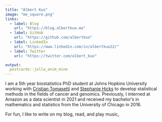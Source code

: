```yaml
---
title: "Albert Kuo"
image: "me_square.png"
links:
  - label: Blog
    url: "https://blog.albertkuo.me"
  - label: GitHub
    url: "https://github.com/albertkuo"
  - label: LinkedIn
    url: "https://www.linkedin.com/in/albertkuo22/"
  - label: Twitter
    url: "https://twitter.com/albert_kuo"

output:
  postcards::jolla_anim_mine
---
```


I am a 5th year biostatistics PhD student at Johns Hopkins University working with [Cristian Tomasetti](https://www.cristiantomasetti.com/) and 
[Stephanie Hicks](https://www.stephaniehicks.com/) to develop statistical methods in
the fields of cancer and genomics. Previously, I interned at Amazon as a data scientist
in 2021 and received my bachelor's in mathematics and statistics from the University of Chicago in 2016.

For fun, I like to write on my blog, read, and play music[.](/now)

<!-- Global site tag (gtag.js) - Google Analytics -->
<script async src="https://www.googletagmanager.com/gtag/js?id=UA-98438367-1"></script>
<script>
  window.dataLayer = window.dataLayer || [];
  function gtag(){dataLayer.push(arguments);}
  gtag('js', new Date());

  gtag('config', 'UA-98438367-1');
</script>
